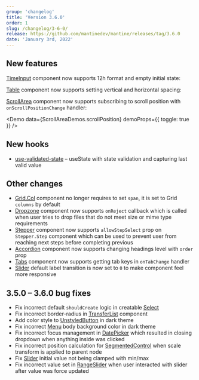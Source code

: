 ```yaml
---
group: 'changelog'
title: 'Version 3.6.0'
order: 1
slug: /changelog/3-6-0/
release: https://github.com/mantinedev/mantine/releases/tag/3.6.0
date: 'January 3rd, 2022'
---
```



## New features

[TimeInput](https://mantine.dev/dates/time-input/) component now supports 12h format and empty initial state:

<Demo data={TimeInputDemos.usage} />

<Demo data={TimeInputDemos.format} />

[Table](https://mantine.dev/core/table/) component now supports setting vertical and horizontal spacing:

<Demo data={TableDemos.spacingConfigurator} />

[ScrollArea](https://mantine.dev/core/scroll-area/) component now supports subscribing to scroll position with `onScrollPositionChange` handler:

<Demo data={ScrollAreaDemos.scrollPosition} demoProps={{ toggle: true }} />

## New hooks

- [use-validated-state](https://mantine.dev/hooks/use-validated-state/) – useState with state validation and capturing last valid value

## Other changes

- [Grid.Col](https://mantine.dev/core/grid/) component no longer requires to set `span`, it is set to Grid `columns` by default
- [Dropzone](https://mantine.dev/others/dropzone/) component now supports `onReject` callback which is called when user tries to drop files that do not meet size or mime type requirements
- [Stepper](https://mantine.dev/core/stepper/) component now supports `allowStepSelect` prop on `Stepper.Step` component which can be used to prevent user from reaching next steps before completing previous
- [Accordion](https://mantine.dev/core/accordion/) component now supports changing headings level with `order` prop
- [Tabs](https://mantine.dev/core/tabs/) component now supports getting tab keys in `onTabChange` handler
- [Slider](https://mantine.dev/core/slider/) default label transition is now set to `0` to make component feel more responsive

## 3.5.0 – 3.6.0 bug fixes

- Fix incorrect default `shouldCreate` logic in creatable [Select](https://mantine.dev/core/select/)
- Fix incorrect border-radius in [TransferList](https://mantine.dev/core/transfer-list/) component
- Add color style to [UnstyledButton](https://mantine.dev/core/button/#unstyled-button) in dark theme
- Fix incorrect [Menu](https://mantine.dev/core/menu/) body background color in dark theme
- Fix incorrect focus management in [DatePicker](https://mantine.dev/dates/date-picker/) which resulted in closing dropdown when anything inside was clicked
- Fix incorrect position calculation for [SegmentedControl](https://mantine.dev/core/segmented-control/) when scale transform is applied to parent node
- Fix [Slider](https://mantine.dev/core/slider/) initial value not being clamped with min/max
- Fix incorrect value set in [RangeSlider](https://mantine.dev/core/slider/) when user interacted with slider after value was force updated
